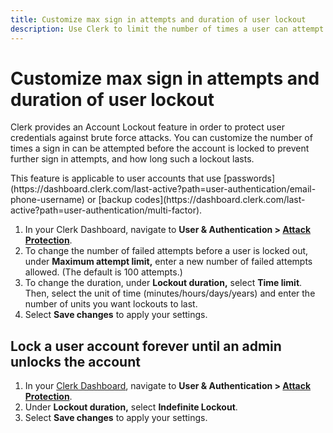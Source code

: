 ```yaml
---
title: Customize max sign in attempts and duration of user lockout
description: Use Clerk to limit the number of times a user can attempt to sign in before they are locked out of their account and customize how long such lockouts last.
---
```


# Customize max sign in attempts and duration of user lockout

Clerk provides an Account Lockout feature in order to protect user credentials against brute force attacks. You can customize the number of times a sign in can be attempted before the account is locked to prevent further sign in attempts, and how long such a lockout lasts.

<Callout type="info">
This feature is applicable to user accounts that use [passwords](https://dashboard.clerk.com/last-active?path=user-authentication/email-phone-username) or [backup codes](https://dashboard.clerk.com/last-active?path=user-authentication/multi-factor).
</Callout>

1. In your Clerk Dashboard, navigate to **User & Authentication > [Attack Protection](https://dashboard.clerk.com/last-active?path=user-authentication/attack-protection)**.
2. To change the number of failed attempts before a user is locked out, under **Maximum attempt limit,** enter a new number of failed attempts allowed. (The default is 100 attempts.)
3. To change the duration, under **Lockout duration,** select **Time limit**. Then, select the unit of time (minutes/hours/days/years) and enter the number of units you want lockouts to last.
4. Select **Save changes** to apply your settings.

<Images
width={1512}
height={914}
src="/docs/images/security/userlock_custom-attempts-and-duration.webp"
alt=" "
/>

## Lock a user account forever until an admin unlocks the account

1. In your [Clerk Dashboard](https://dashboard.clerk.com/), navigate to **User & Authentication > [Attack Protection](https://dashboard.clerk.com/last-active?path=user-authentication/attack-protection)**.
2. Under **Lockout duration,** select **Indefinite Lockout**.
3. Select **Save changes** to apply your settings.

<Images
width={1512}
height={914}
src="/docs/images/security/userlock_indefinite.webp"
alt=" "
/>